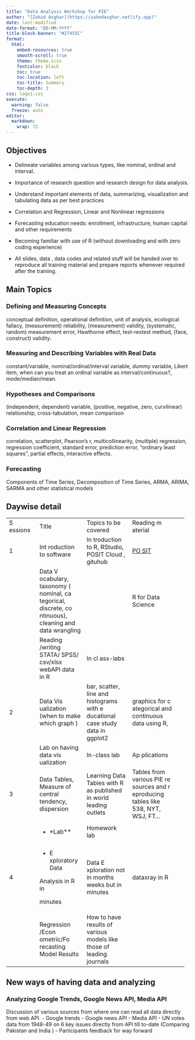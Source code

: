 ```yaml
---
title: "Data Analysis Workshop for PIE"
author: "[Zahid Asghar](https://zahedasghar.netlify.app)"
date: last-modified
date-format: "DD-MM-YYYY"
title-block-banner: "#27455C"
format: 
  html:
    embed-resources: true
    smooth-scroll: true
    theme: theme.scss
    fontcolor: black
    toc: true
    toc-location: left
    toc-title: Summary
    toc-depth: 3
css: logo1.css
execute: 
  warning: false
  freeze: auto
editor: 
  markdown: 
    wrap: 72
---
```


## Objectives

-   Delineate variables among various types, like nominal, ordinal and
    interval.

-   Importance of research question and research design for data
    analysis.

-   Understand important elements of data, summarizing, visualization
    and tabulating data as per best practices

-   Correlation and Regression, Linear and Nonlinear regressions

-   Forecasting education needs: enrollment, infrastructure, human
    capital and other requirements

-   Becoming familiar with use of R (without downloading and with zero
    coding experience)

-   All slides, data , data codes and related stuff will be handed over
    to reproduce all training material and prepare reports whenever
    required after the training.

## Main Topics

### Defining and Measuring Concepts

conceptual definition, operational definition, unit of analysis,
ecological fallacy, (measurement) reliability, (measurement) validity,
(systematic, random) measurement error, Hawthorne effect, test-restest
method, (face, construct) validity.

### Measuring and Describing Variables with Real Data

constant/variable, nominal/ordinal/interval variable, dummy variable,
Likert item, when can you treat an ordinal variable as
interval/continuous?, mode/median/mean.

### Hypotheses and Comparisons

(independent, dependent) variable, (positive, negative, zero,
curvilinear) relationship, cross-tabulation, mean comparison

### Correlation and Linear Regression

correlation, scatterplot, Pearson's r, multicollinearity, (multiple)
regression, regression coefficient, standard error, prediction error,
"ordinary least squares", partial effects, interactive effects.

### Forecasting

Components of Time Series, Decomposition of Time Series, ARMA, ARIMA,
SARMA and other statistical models

## Daywise detail

+-----------+-----------------+-----------------+-----------------+---+
| S essions | Title           | Topics to be    | Reading m       |   |
|           |                 | covered         | aterial         |   |
+-----------+-----------------+-----------------+-----------------+---+
| 1         | Int roduction   | In troduction   | [PO             |   |
|           | to software     | to R, RStudio,  | SIT](pos        |   |
|           |                 | POSIT Cloud ,   | it%20%20.cloud) |   |
|           |                 | gituhub         |                 |   |
+-----------+-----------------+-----------------+-----------------+---+
|           | Data V          |                 | R for Data      |   |
|           | ocabulary,      |                 | Science         |   |
|           | taxonomy (      |                 |                 |   |
|           | nominal, ca     |                 |                 |   |
|           | tegorical,      |                 |                 |   |
|           | discrete, co    |                 |                 |   |
|           | ntinuous),      |                 |                 |   |
|           | cleaning and    |                 |                 |   |
|           | data wrangling  |                 |                 |   |
+-----------+-----------------+-----------------+-----------------+---+
|           | Reading         | In cl ass-labs  |                 |   |
|           | /writing STATA/ |                 |                 |   |
|           | SPSS/ csv/xlsx  |                 |                 |   |
|           | webAPI data in  |                 |                 |   |
|           | R               |                 |                 |   |
+-----------+-----------------+-----------------+-----------------+---+
| 2         | Data Vis        | bar, scatter,   | graphics for c  |   |
|           | ualization      | line and        | ategorical and  |   |
|           | (when to make   | histograms with | continuous data |   |
|           | which graph )   | e ducational    | using R,        |   |
|           |                 | case study data |                 |   |
|           |                 | in ggplot2      |                 |   |
+-----------+-----------------+-----------------+-----------------+---+
|           | Lab on having   | In-class lab    | Ap plications   |   |
|           | data vis        |                 |                 |   |
|           | ualization      |                 |                 |   |
+-----------+-----------------+-----------------+-----------------+---+
| 3         | Data Tables,    | Learning Data   | Tables from     |   |
|           | Measure of      | Tables with R   | various PIE re  |   |
|           | central         | as published in | sources and r   |   |
|           | tendency,       | world leading   | eproducing      |   |
|           | dispersion      | outlets         | tables like     |   |
|           |                 |                 | 538, NYT, WSJ,  |   |
|           |                 |                 | FT...           |   |
+-----------+-----------------+-----------------+-----------------+---+
|           | -   \*Lab\*\*   | Homework lab    |                 |   |
+-----------+-----------------+-----------------+-----------------+---+
| 4         | -   E           | Data E          | dataxray in R   |   |
|           |     xploratory  | xploration not  |                 |   |
|           |     Data        | in months weeks |                 |   |
|           |                 | but in minutes  |                 |   |
|           | Analysis in R   |                 |                 |   |
|           | in              |                 |                 |   |
|           |                 |                 |                 |   |
|           | minutes         |                 |                 |   |
+-----------+-----------------+-----------------+-----------------+---+
|           | Regression      | How to have     |                 |   |
|           | /Econ           | results of      |                 |   |
|           | ometric/Fo      | various models  |                 |   |
|           | recasting Model | like those of   |                 |   |
|           | Results         | leading         |                 |   |
|           |                 | journals        |                 |   |
+-----------+-----------------+-----------------+-----------------+---+

## New ways of having data and analyzing

### Analyzing Google Trends, Google News API, Media API

Discussion of various sources from where one can read all data directly
from web API. - Google trends - Google news API - Media API - UN votes
data from 1948-49 on 6 key issues directly from API till to-date
(Comparing Pakistan and India ) - Participants feedback for way forward
